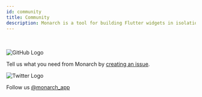 ```yaml
---
id: community
title: Community
description: Monarch is a tool for building Flutter widgets in isolation. It makes building beautiful apps a simpler and faster experience.
---
```





<NewsletterCta />

<br/>
<br/>

<div className={clsx('community-logo-container')}>
<img alt="GitHub Logo" src={github_logo}/>
</div>

Tell us what you need from Monarch by [creating an issue](https://github.com/Dropsource/monarch).


<div className={clsx('community-logo-container')}>
<img alt="Twitter Logo" src={twitter_logo}/>
</div>

Follow us [@monarch_app](https://twitter.com/monarch_app)

<!--

<div className={clsx('community-logo-container')}>
<img alt="YouTube Logo" src={youtube_logo}/>
</div>

Subscribe to the [Monarch channel](https://www.youtube.com/channel/UCuG4P4KTQ2HbikL57HIc1OQ)

-->
